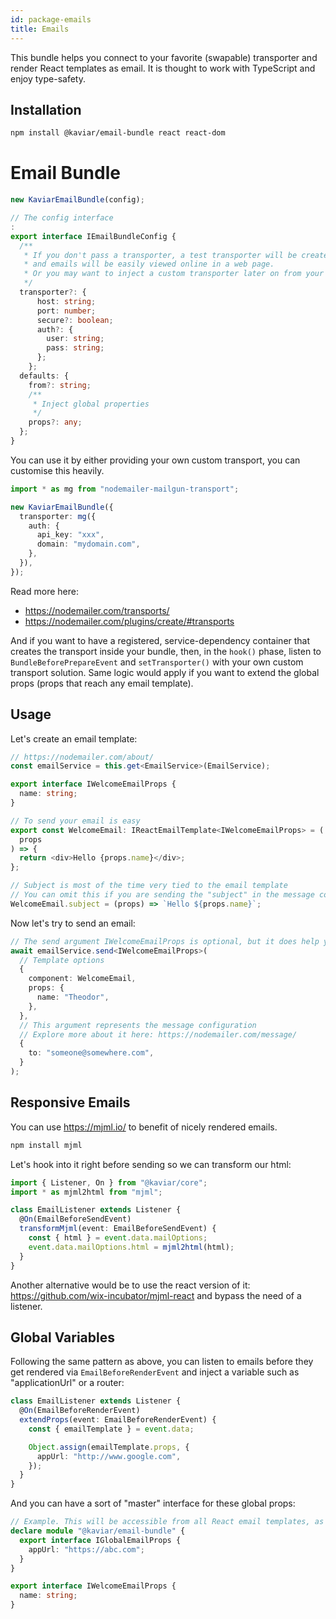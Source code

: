 ```yaml
---
id: package-emails
title: Emails
---
```



<PackageHeader version="1.0.0" packageName="email-bundle" containsTypeDefs />

This bundle helps you connect to your favorite (swapable) transporter and render React templates as email. It is thought to work with TypeScript and enjoy type-safety.

## Installation

```bash
npm install @kaviar/email-bundle react react-dom
```

# Email Bundle

```typescript
new KaviarEmailBundle(config);

// The config interface
:
export interface IEmailBundleConfig {
  /**
   * If you don't pass a transporter, a test transporter will be created
   * and emails will be easily viewed online in a web page.
   * Or you may want to inject a custom transporter later on from your bundles.
   */
  transporter?: {
      host: string;
      port: number;
      secure?: boolean;
      auth?: {
        user: string;
        pass: string;
      };
    };
  defaults: {
    from?: string;
    /**
     * Inject global properties
     */
    props?: any;
  };
}
```

You can use it by either providing your own custom transport, you can customise this heavily.

```typescript
import * as mg from "nodemailer-mailgun-transport";

new KaviarEmailBundle({
  transporter: mg({
    auth: {
      api_key: "xxx",
      domain: "mydomain.com",
    },
  }),
});
```

Read more here:

- https://nodemailer.com/transports/
- https://nodemailer.com/plugins/create/#transports

And if you want to have a registered, service-dependency container that creates the transport inside your bundle, then, in the `hook()` phase, listen to `BundleBeforePrepareEvent` and `setTransporter()` with your own custom transport solution. Same logic would apply if you want to extend the global props (props that reach any email template).

## Usage

Let's create an email template:

```typescript
// https://nodemailer.com/about/
const emailService = this.get<EmailService>(EmailService);

export interface IWelcomeEmailProps {
  name: string;
}

// To send your email is easy
export const WelcomeEmail: IReactEmailTemplate<IWelcomeEmailProps> = (
  props
) => {
  return <div>Hello {props.name}</div>;
};

// Subject is most of the time very tied to the email template
// You can omit this if you are sending the "subject" in the message configuration
WelcomeEmail.subject = (props) => `Hello ${props.name}`;
```

Now let's try to send an email:

```typescript
// The send argument IWelcomeEmailProps is optional, but it does help you ensure the props is correctly sent
await emailService.send<IWelcomeEmailProps>(
  // Template options
  {
    component: WelcomeEmail,
    props: {
      name: "Theodor",
    },
  },
  // This argument represents the message configuration
  // Explore more about it here: https://nodemailer.com/message/
  {
    to: "someone@somewhere.com",
  }
);
```

## Responsive Emails

You can use https://mjml.io/ to benefit of nicely rendered emails.

```bash
npm install mjml
```

Let's hook into it right before sending so we can transform our html:

```typescript
import { Listener, On } from "@kaviar/core";
import * as mjml2html from "mjml";

class EmailListener extends Listener {
  @On(EmailBeforeSendEvent)
  transformMjml(event: EmailBeforeSendEvent) {
    const { html } = event.data.mailOptions;
    event.data.mailOptions.html = mjml2html(html);
  }
}
```

Another alternative would be to use the react version of it: https://github.com/wix-incubator/mjml-react and bypass the need of a listener.

## Global Variables

Following the same pattern as above, you can listen to emails before they get rendered via `EmailBeforeRenderEvent` and inject a variable such as "applicationUrl" or a router:

```ts
class EmailListener extends Listener {
  @On(EmailBeforeRenderEvent)
  extendProps(event: EmailBeforeRenderEvent) {
    const { emailTemplate } = event.data;

    Object.assign(emailTemplate.props, {
      appUrl: "http://www.google.com",
    });
  }
}
```

And you can have a sort of "master" interface for these global props:

```ts
// Example. This will be accessible from all React email templates, as long with their defined properties.
declare module "@kaviar/email-bundle" {
  export interface IGlobalEmailProps {
    appUrl: "https://abc.com";
  }
}

export interface IWelcomeEmailProps {
  name: string;
}
```
